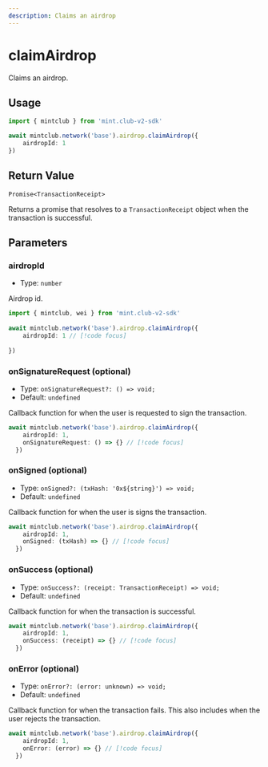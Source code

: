 ```yaml
---
description: Claims an airdrop 
---
```


# claimAirdrop 

Claims an airdrop.

## Usage

```ts twoslash [example.ts]
import { mintclub } from 'mint.club-v2-sdk'

await mintclub.network('base').airdrop.claimAirdrop({
	airdropId: 1
}) 
```


## Return Value

`Promise<TransactionReceipt>`

Returns a promise that resolves to a `TransactionReceipt` object when the transaction is successful.


## Parameters

### airdropId

- Type: `number`

Airdrop id.

```ts twoslash [example.ts]
import { mintclub, wei } from 'mint.club-v2-sdk'
 
await mintclub.network('base').airdrop.claimAirdrop({
	airdropId: 1 // [!code focus]
	
})
```


### onSignatureRequest (optional)

- Type: `onSignatureRequest?: () => void;`
- Default: `undefined`

Callback function for when the user is requested to sign the transaction.

```ts
await mintclub.network('base').airdrop.claimAirdrop({
	airdropId: 1,
	onSignatureRequest: () => {} // [!code focus]
  })
```

### onSigned (optional)

- Type: `onSigned?: (txHash: '0x${string}') => void;`
- Default: `undefined`


Callback function for when the user is signs the transaction.

```ts
await mintclub.network('base').airdrop.claimAirdrop({
	airdropId: 1,
	onSigned: (txHash) => {} // [!code focus]
  })
```

### onSuccess (optional)

- Type: `onSuccess?: (receipt: TransactionReceipt) => void;`
- Default: `undefined`


Callback function for when the transaction is successful.

```ts
await mintclub.network('base').airdrop.claimAirdrop({
	airdropId: 1,
	onSuccess: (receipt) => {} // [!code focus]
  })
```

### onError (optional)

- Type: `onError?: (error: unknown) => void;`
- Default: `undefined`

Callback function for when the transaction fails. This also includes when the user rejects the transaction.

```ts
await mintclub.network('base').airdrop.claimAirdrop({
	airdropId: 1,
	onError: (error) => {} // [!code focus]
  })
```